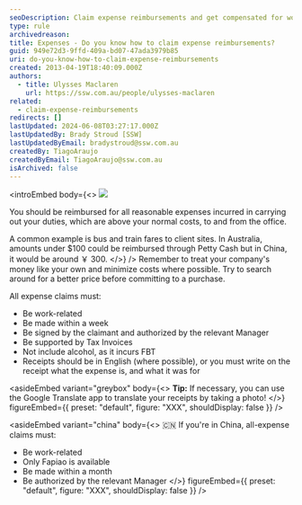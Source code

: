 ```yaml
---
seoDescription: Claim expense reimbursements and get compensated for work-related expenses with these guidelines.
type: rule
archivedreason:
title: Expenses - Do you know how to claim expense reimbursements?
guid: 949e72d3-9ffd-409a-bd07-47ada3979b85
uri: do-you-know-how-to-claim-expense-reimbursements
created: 2013-04-19T18:40:09.000Z
authors:
  - title: Ulysses Maclaren
    url: https://ssw.com.au/people/ulysses-maclaren
related:
  - claim-expense-reimbursements
redirects: []
lastUpdated: 2024-06-08T03:27:17.000Z
lastUpdatedBy: Brady Stroud [SSW]
lastUpdatedByEmail: bradystroud@ssw.com.au
createdBy: TiagoAraujo
createdByEmail: TiagoAraujo@ssw.com.au
isArchived: false
---
```


<introEmbed
  body={<>
![](/uploads/rules/do-you-know-how-to-claim-expense-reimbursements/expense-reimbursement.png)

You should be reimbursed for all reasonable expenses incurred in carrying out your duties, which are above your normal costs, to and from the office.

A common example is bus and train fares to client sites. In Australia, amounts under $100 could be reimbursed through Petty Cash but in China, it would be around ￥ 300.
  </>}
/>
Remember to treat your company's money like your own and minimize costs where possible. Try to search around for a better price before committing to a purchase.

All expense claims must:

- Be work-related
- Be made within a week
- Be signed by the claimant and authorized by the relevant Manager
- Be supported by Tax Invoices
- Not include alcohol, as it incurs FBT
- Receipts should be in English (where possible), or you must write on the receipt what the expense is, and what it was for


<asideEmbed
  variant="greybox"
  body={<>
    **Tip:** If necessary, you can use the Google Translate app to translate your receipts by taking a photo!
  </>}
  figureEmbed={{
    preset: "default",
    figure: "XXX",
    shouldDisplay: false
  }}
/>



<asideEmbed
  variant="china"
  body={<>
    🇨🇳 If you're in China, all-expense claims must:

- Be work-related
- Only Fapiao is available
- Be made within a month
- Be authorized by the relevant Manager
  </>}
  figureEmbed={{
    preset: "default",
    figure: "XXX",
    shouldDisplay: false
  }}
/>
